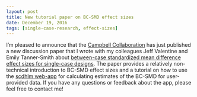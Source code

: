 ```yaml
---
layout: post
title: New tutorial paper on BC-SMD effect sizes
date: December 19, 2016
tags: [single-case-research, effect-sizes]
---
```


I'm pleased to announce that the [Campbell Collaboration](https://www.campbellcollaboration.org/) has just published a new discussion paper that I wrote with my colleagues Jeff Valentine and Emily Tanner-Smith about [between-case standardized mean difference effect sizes for single-case designs](https://campbellcollaboration.org/media/k2/attachments/effect_sizes_single_case_designs.pdf). 
The paper provides a relatively non-technical introduction to BC-SMD effect sizes and a tutorial on how to use the [scdhlm web-app](https://jepusto.shinyapps.io/scdhlm/) for calculating estimates of the BC-SMD for user-provided data. 
If you have any questions or feedback about the app, please feel free to contact me!
